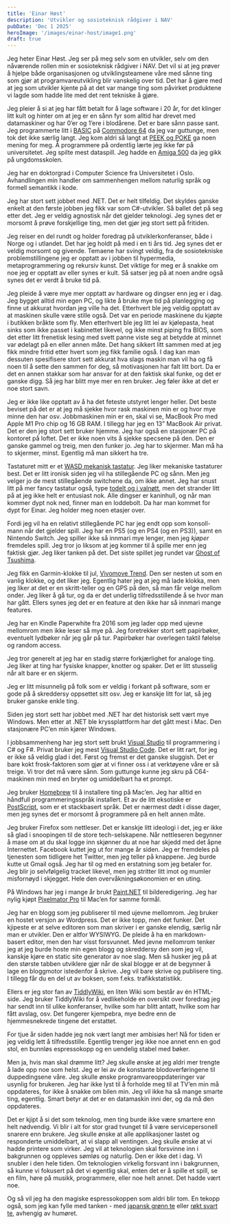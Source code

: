 ```yaml
---
title: 'Einar Høst'
description: 'Utvikler og sosioteknisk rådgiver i NAV'
pubDate: 'Dec 1 2025'
heroImage: '/images/einar-host/image1.png'
draft: true
---
```









<Question1/>

Jeg heter Einar Høst. Jeg ser på meg selv som en utvikler, selv om den nåværende rollen min er sosioteknisk rådgiver i NAV. Det vil si at jeg prøver å hjelpe både organisasjonen og utviklingsteamene våre med sånne ting som gjør at programvareutvikling blir vanskelig over tid. Det har å gjøre med at jeg som utvikler kjente på at det var mange ting som påvirket produktene vi lagde som hadde lite med det rent tekniske å gjøre.

Jeg pleier å si at jeg har fått betalt for å lage software i 20 år, for det klinger litt kult og hinter om at jeg er en sånn fyr som alltid har drevet med datamaskiner og har 0’er og 1’ere i blodårene. Det er bare sånn passe sant. Jeg programmerte litt i [BASIC](https://www.c64-wiki.com/wiki/BASIC) på [Commodore 64](https://en.wikipedia.org/wiki/Commodore_64) da jeg var guttunge, men tok det ikke særlig langt. Jeg kom aldri så langt at [PEEK og POKE](https://en.wikipedia.org/wiki/PEEK_and_POKE) ga noen mening for meg. Å programmere på ordentlig lærte jeg ikke før på universitetet. Jeg spilte mest dataspill. Jeg hadde en [Amiga 500](https://en.wikipedia.org/wiki/Amiga_500) da jeg gikk på ungdomsskolen.

Jeg har en doktorgrad i Computer Science fra Universitetet i Oslo. Avhandlingen min handler om sammenhengen mellom naturlig språk og formell semantikk i kode.

Jeg har stort sett jobbet med .NET. Det er helt tilfeldig. Det skyldes ganske enkelt at den første jobben jeg fikk var som C#-utvikler. Så ballet det på seg etter det. Jeg er veldig agnostisk når det gjelder teknologi. Jeg synes det er morsomt å prøve forskjellige ting, men det gjør jeg stort sett på fritiden.

Jeg reiser en del rundt og holder foredrag på utviklerkonferanser, både i Norge og i utlandet. Det har jeg holdt på med i en ti års tid. Jeg synes det er veldig morsomt og givende. Temaene har svingt veldig, fra de sosiotekniske problemstillingene jeg er opptatt av i jobben til hypermedia, metaprogrammering og rekursiv kunst. Det viktige for meg er å snakke om noe jeg er opptatt av eller synes er kult. Så satser jeg på at noen andre også synes det er verdt å bruke tid på.

<Question2/>

Jeg pleide å være mye mer opptatt av hardware og dingser enn jeg er i dag. Jeg bygget alltid min egen PC, og likte å bruke mye tid på planlegging og finne ut akkurat hvordan jeg ville ha det. Etterhvert ble jeg veldig opptatt av at maskinen skulle være stille også. Det var en periode maskinene du kjøpte i butikken bråkte som fly. Men etterhvert ble jeg litt lei av kjølepasta, heat sinks som ikke passet i kabinettet likevel, og ikke minst piping fra BIOS, som det etter litt frenetisk lesing med svett panne viste seg at betydde at minnet var ødelagt på en eller annen måte. Det hang sikkert litt sammen med at jeg fikk mindre fritid etter hvert som jeg fikk familie også. I dag kan man dessuten spesifisere stort sett akkurat hva slags maskin man vil ha og få noen til å sette den sammen for deg, så motivasjonen har falt litt bort. Da er det en annen stakkar som har ansvar for at den faktisk skal funke, og det er ganske digg. Så jeg har blitt mye mer en ren bruker. Jeg føler ikke at det er noe stort savn.

Jeg er ikke like opptatt av å ha det feteste utstyret lenger heller. Det beste beviset på det er at jeg må sjekke hvor rask maskinen min er og hvor mye minne den har osv. Jobbmaskinen min er en, skal vi se, MacBook Pro med Apple M1 Pro chip og 16 GB RAM. I tillegg har jeg en 13” MacBook Air privat. Det er den jeg stort sett bruker hjemme. Jeg har også en stasjonær PC på kontoret på loftet. Det er ikke noen vits å sjekke specsene på den. Den er ganske gammel og treig, men den funker jo. Jeg har to skjermer. Man må ha to skjermer, minst. Egentlig må man sikkert ha tre.

Tastaturet mitt er et [WASD mekanisk tastatur](https://www.wasdkeyboards.com/). Jeg liker mekaniske tastaturer best. Det er litt ironisk siden jeg vil ha stillegående PC og sånn. Men jeg velger jo de mest stillegående switchene da, om ikke annet. Jeg har snust litt på mer fancy tastatur også, type [todelt og i valnøtt](https://shop.keyboard.io/), men det strander litt på at jeg ikke helt er entusiast nok. Alle dingser er kaninhull, og når man kommer dypt nok ned, finner man en loddebolt. Da har man kommet for dypt for Einar. Jeg holder meg noen etasjer over.

Fordi jeg vil ha en relativt stillegående PC har jeg endt opp som konsoll-mann når det gjelder spill. Jeg har en PS5 (og en PS4 (og en PS3)), samt en Nintendo Switch. Jeg spiller ikke så innmari mye lenger, men jeg _kjøper_ fremdeles spill. Jeg tror jo liksom at jeg kommer til å spille mer enn jeg faktisk gjør. Jeg liker tanken på det. Det siste spillet jeg rundet var [Ghost of Tsushima](https://en.wikipedia.org/wiki/Ghost_of_Tsushima).

Jeg fikk en Garmin-klokke til jul, [Vivomove Trend](https://www.garmin.com/nb-NO/p/785411/pn/010-02665-00). Den ser nesten ut som en vanlig klokke, og det liker jeg. Egentlig hater jeg at jeg må lade klokka, men jeg liker at det er en skritt-teller og en GPS på den, så man får velge mellom onder. Jeg liker å gå tur, og da er det underlig tilfredsstillende å se hvor man har gått. Ellers synes jeg det er en feature at den ikke har så innmari mange features.

Jeg har en Kindle Paperwhite fra 2016 som jeg lader opp med ujevne mellomrom men ikke leser så mye på. Jeg foretrekker stort sett papirbøker, eventuelt lydbøker når jeg går på tur. Papirbøker har overlegen taktil følelse og random access.

Jeg tror generelt at jeg har en stadig større forkjærlighet for analoge ting. Jeg liker at ting har fysiske knapper, knotter og spaker. Det er litt stusselig når alt bare er en skjerm.

<Question3/>

Jeg er litt misunnelig på folk som er veldig i forkant på software, som er gode på å skreddersy oppsettet sitt osv. Jeg er kanskje litt for lat, så jeg bruker ganske enkle ting.

Siden jeg stort sett har jobbet med .NET har det historisk sett vært mye Windows. Men etter at .NET ble kryssplattform har det gått mest i Mac. Den stasjonære PC’en min kjører Windows.

I jobbsammenheng har jeg stort sett brukt [Visual Studio](https://visualstudio.microsoft.com/) til programmering i C# og F#. Privat bruker jeg mest [Visual Studio Code](https://code.visualstudio.com/). Det er litt rart, for jeg er ikke så veldig glad i det. Først og fremst er det ganske sluggish. Det er bare kokt frosk-faktoren som gjør at vi finner oss i at verktøyene våre er så treige. Vi tror det må være sånn. Som guttunge kunne jeg skru på C64-maskinen min med en bryter og umiddelbart ha et prompt.

Jeg bruker [Homebrew](https://brew.sh/) til å installere ting på Mac’en. Jeg har alltid en håndfull programmeringsspråk installert. Et av de litt eksotiske er [PostScript](https://en.wikipedia.org/wiki/PostScript), som er et stackbasert språk. Det er nærmest dødt i disse dager, men jeg synes det er morsomt å programmere på en helt annen måte.

Jeg bruker Firefox som nettleser. Det er kanskje litt ideologi i det, jeg er ikke så glad i snoopingen til de store tech-selskapene. Når nettleseren begynner å mase om at du skal logge inn skjønner du at noe har skjedd med det åpne Internettet. Facebook kuttet jeg ut for mange år siden. Jeg er fremdeles på tjenesten som tidligere het Twitter, men jeg teller på knappene. Jeg burde kutte ut Gmail også. Jeg har til og med en erstatning som jeg betaler for. Jeg blir jo selvfølgelig tracket likevel, men jeg stritter litt imot og mumler misfornøyd i skjegget. Hele den overvåkningsøkonomien er en uting.

På Windows har jeg i mange år brukt [Paint.NET](https://www.getpaint.net/) til bilderedigering. Jeg har nylig kjøpt [Pixelmator Pro](https://www.pixelmator.com/pro/) til Mac’en for samme formål.

Jeg har en blogg som jeg publiserer til med ujevne mellomrom. Jeg bruker en hostet versjon av Wordpress. Det er ikke topp, men det funker. Det kjipeste er at selve editoren som man skriver i er ganske elendig, særlig når man er utvikler. Den er altfor WYSIWYG. De pleide å ha en markdown-basert editor, men den har visst forsvunnet. Med jevne mellomrom tenker jeg at jeg burde hoste min egen blogg og skreddersy den som jeg vil, kanskje kjøre en static site generator av noe slag. Men så husker jeg på at den største tabben utviklere gjør når de skal blogge er at de begynner å lage en bloggmotor istedenfor å skrive. Jeg vil bare skrive og publisere ting. I tillegg får du en del ut av boksen, som f.eks. trafikkstatistikk.

Ellers er jeg stor fan av [TiddlyWiki](https://tiddlywiki.com/), en liten Wiki som består av én HTML-side. Jeg bruker TiddlyWiki for å vedlikeholde en oversikt over foredrag jeg har sendt inn til ulike konferanser, hvilke som har blitt antatt, hvilke som har fått avslag, osv. Det fungerer kjempebra, mye bedre enn de hjemmesnekrede tingene det erstattet.


<Question4/>

For tjue år siden hadde jeg nok vært langt mer ambisiøs her! Nå for tiden er jeg veldig lett å tilfredsstille. Egentlig trenger jeg ikke noe annet enn en god stol, en bunnløs espressokopp og en uendelig stabel med bøker.

Men ja, hvis man skal drømme litt? Jeg skulle ønske at jeg aldri mer trengte å lade opp noe som helst. Jeg er lei av de konstante blodoverføringene til duppedingsene våre. Jeg skulle ønske programvareoppdateringer var usynlig for brukeren. Jeg har ikke lyst til å forholde meg til at TV’en min må oppdateres, for ikke å snakke om bilen min. Jeg vil ikke ha så mange smarte ting, egentlig. Smart betyr at det er en datamaskin inni der, og da må den oppdateres.

Det er kjipt å si det som teknolog, men ting burde ikke være smartere enn helt nødvendig. Vi blir i alt for stor grad tvunget til å være servicepersonell snarere enn brukere. Jeg skulle ønske at alle applikasjoner lastet og responderte umiddelbart, at vi slapp all ventingen. Jeg skulle ønske at vi hadde printere som virker. Jeg vil at teknologien skal forsvinne inn i bakgrunnen og oppleves sømløs og naturlig. Den er ikke det i dag. Vi snubler i den hele tiden. Om teknologien virkelig forsvant inn i bakgrunnen, så kunne vi fokusert på det vi egentlig skal, enten det er å spille et spill, se en film, høre på musikk, programmere, eller noe helt annet. Det hadde vært noe.

Og så vil jeg ha den magiske espressokoppen som aldri blir tom. En tekopp også, som jeg kan fylle med tanken - med [japansk grønn te](https://www.palaisdesthes.no/products/ryokucha-midori) eller [røkt svart te](https://tedragen.no/products/copy-of-raud-drage-hong-shui-oolong-te-1), avhengig av humøret.